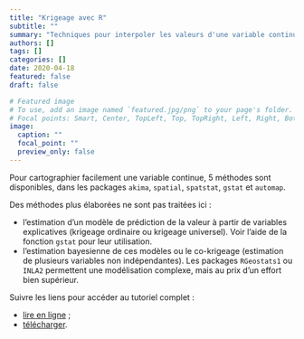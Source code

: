 ```yaml
---
title: "Krigeage avec R"
subtitle: ""
summary: "Techniques pour interpoler les valeurs d'une variable continue."
authors: []
tags: []
categories: []
date: 2020-04-18
featured: false
draft: false

# Featured image
# To use, add an image named `featured.jpg/png` to your page's folder.
# Focal points: Smart, Center, TopLeft, Top, TopRight, Left, Right, BottomLeft, Bottom, BottomRight.
image:
  caption: ""
  focal_point: ""
  preview_only: false
---
```


Pour cartographier facilement une variable continue, 5 méthodes sont disponibles, dans les packages `akima`, `spatial`, `spatstat`, `gstat` et `automap`.

Des méthodes plus élaborées ne sont pas traitées ici :

* l'estimation d'un modèle de prédiction de la valeur à partir de variables explicatives (krigeage ordinaire ou krigeage universel). Voir l'aide de la fonction `gstat` pour leur utilisation.
* l'estimation bayesienne de ces modèles ou le co-krigeage (estimation de plusieurs variables non indépendantes). Les packages `RGeostats1` ou `INLA2` permettent une modélisation complexe, mais au prix d'un effort bien supérieur.


Suivre les liens pour accéder au tutoriel complet :

* [lire en ligne](https://ericmarcon.github.io/Krigeage/Krigeage.html) ;
* [télécharger](https://ericmarcon.github.io/Krigeage/Krigeage.pdf).
